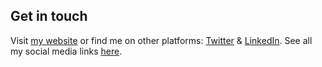 ## Get in touch

Visit [my website](https://brew-o-doro.github.io/teds-site/) or find me on other platforms: [Twitter](https://twitter.com/gitForker) & [LinkedIn](https://www.linkedin.com/in/teodoro-garcia-iii/).
See all my social media links [here](http://tedtechlinks.herokuapp.com 
). 
